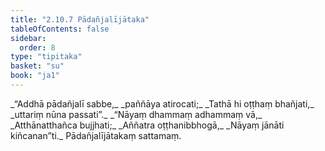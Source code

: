 ```yaml
---
title: "2.10.7 Pādañjalījātaka"
tableOfContents: false
sidebar:
  order: 8
type: "tipitaka"
basket: "su"
book: "ja1"
---
```



<DynamicBreadcrumb />

<Division number="194" book="ja1" bookNo="22" page="331">

<Paragraph number="653" type="verses" book="ja1">
_“Addhā pādañjalī sabbe,_  
_paññāya atirocati;_  
_Tathā hi oṭṭhaṃ bhañjati,_  
_uttariṃ nūna passati”._  

</Paragraph>

</Division>
<Division number="195" book="ja1" bookNo="22" page="331">

<Paragraph number="654" type="verses" book="ja1">
_“Nāyaṃ dhammaṃ adhammaṃ vā,_  
_Atthānatthañca bujjhati;_  
_Aññatra oṭṭhanibbhogā,_  
_Nāyaṃ jānāti kiñcanan”ti._  


</Paragraph>
</Division>

<Paragraph number="655" type="center" book="ja1">
Pādañjalījātakaṃ sattamaṃ.
</Paragraph>